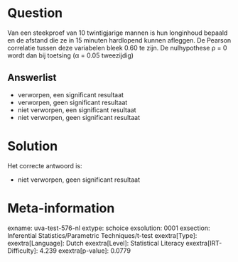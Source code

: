 Question
========

Van een steekproef van 10 twintigjarige mannen is hun longinhoud bepaald
en de afstand die ze in 15 minuten hardlopend kunnen afleggen. De
Pearson correlatie tussen deze variabelen bleek 0.60 te zijn. De
nulhypothese ρ = 0 wordt dan bij toetsing (α = 0.05 tweezijdig)

Answerlist
----------

* verworpen, een significant resultaat
* verworpen, geen significant resultaat
* niet verworpen, een significant resultaat
* niet verworpen, geen significant resultaat

Solution
========

Het correcte antwoord is: 

* niet verworpen, geen significant resultaat

Meta-information
================
exname: uva-test-576-nl
extype: schoice
exsolution: 0001
exsection: Inferential Statistics/Parametric Techniques/t-test
exextra[Type]: 
exextra[Language]: Dutch
exextra[Level]: Statistical Literacy
exextra[IRT-Difficulty]: 4.239
exextra[p-value]: 0.0779
